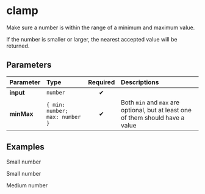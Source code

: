
# clamp

Make sure a number is within the range of a minimum and maximum value.

If the number is smaller or larger, the nearest accepted value will be
returned.

## Parameters

| Parameter  | Type                           | Required | Descriptions |
| :--------- | :----------------------------- | :------: | :-- |
| **input**  | `number`                       |    ✔     | |
| **minMax** | `{ min: number; max: number }` |    ✔     | Both `min` and `max` are optional, but at least one of them should have a value |

## Examples

Small number

<Example input={1} min={25} max={75} />

Small number

<Example input={100} min={25} max={75} />

Medium number

<Example input={50} min={25} max={75} />

